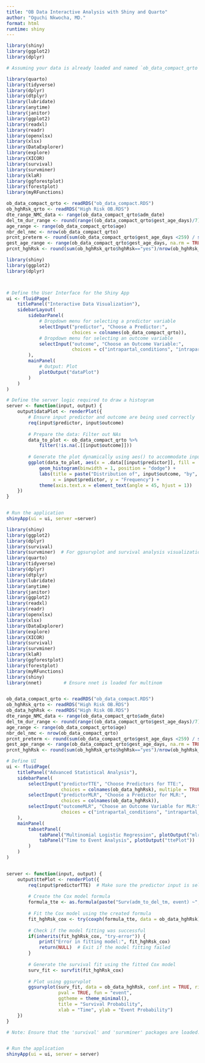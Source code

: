 ```yaml
---
title: "OB Data Interactive Analysis with Shiny and Quarto"
author: "Oguchi Nkwocha, MD."
format: html
runtime: shiny
---
```



```r
library(shiny)
library(ggplot2)
library(dplyr)

# Assuming your data is already loaded and named `ob_data_compact_qrto`
```


```r
library(quarto)
library(tidyverse)
library(dplyr)
library(dtplyr)
library(lubridate)
library(anytime)
library(janitor)
library(ggplot2)
library(readxl)
library(readr)
library(openxlsx)
library(xlsx)
library(DataExplorer)
library(explore)
library(XICOR)
library(survival)
library(survminer)
library(klaR)
library(ggforestplot)
library(forestplot)
library(myRFunctions)
```

```r
ob_data_compact_qrto <- readRDS("ob_data_compact.RDS")
ob_hghRsk_qrto <- readRDS("High Risk OB.RDS")
dte_range_NMC_data <- range(ob_data_compact_qrto$adm_date)
del_tm_dur_range <- round(range((ob_data_compact_qrto$gest_age_days)/7),1)
age_range <- range(ob_data_compact_qrto$age)
nbr_del_nmc <- nrow(ob_data_compact_qrto)
prcnt_preterm <- round(sum(ob_data_compact_qrto$gest_age_days <259) / sum(ob_data_compact_qrto$gest_age_days >=140)*100,0)
gest_age_range <- range(ob_data_compact_qrto$gest_age_days, na.rm = TRUE)
prcnt_hghRsk <- round(sum(ob_hghRsk_qrto$hghRsk=="yes")/nrow(ob_hghRsk_qrto)*100,0)
```


```r
library(shiny)
library(ggplot2)
library(dplyr)



# Define the User Interface for the Shiny App
ui <- fluidPage(
    titlePanel("Interactive Data Visualization"),
    sidebarLayout(
        sidebarPanel(
            # Dropdown menu for selecting a predictor variable
            selectInput("predictor", "Choose a Predictor:", 
                        choices = colnames(ob_data_compact_qrto)),
            # Dropdown menu for selecting an outcome variable
            selectInput("outcome", "Choose an Outcome Variable:",
                        choices = c("intrapartal_conditions", "intrapartal_events"))
        ),
        mainPanel(
            # Output: Plot
            plotOutput("dataPlot")
        )
    )
)

# Define the server logic required to draw a histogram
server <- function(input, output) {
    output$dataPlot <- renderPlot({
        # Ensure input predictor and outcome are being used correctly
        req(input$predictor, input$outcome)
        
        # Prepare the data: Filter out NAs
        data_to_plot <- ob_data_compact_qrto %>%
            filter(!is.na(.[[input$outcome]]))
        
        # Generate the plot dynamically using aes() to accommodate input strings
        ggplot(data_to_plot, aes(x = .data[[input$predictor]], fill = .data[[input$outcome]])) +
            geom_histogram(binwidth = 1, position = "dodge") +
            labs(title = paste("Distribution of", input$outcome, "by", input$predictor),
                 x = input$predictor, y = "Frequency") +
            theme(axis.text.x = element_text(angle = 45, hjust = 1))
    })
}


# Run the application 
shinyApp(ui = ui, server =server)


```



```r
library(shiny)
library(ggplot2)
library(dplyr)
library(survival)
library(survminer)  # For ggsurvplot and survival analysis visualization
library(quarto)
library(tidyverse)
library(dplyr)
library(dtplyr)
library(lubridate)
library(anytime)
library(janitor)
library(ggplot2)
library(readxl)
library(readr)
library(openxlsx)
library(xlsx)
library(DataExplorer)
library(explore)
library(XICOR)
library(survival)
library(survminer)
library(klaR)
library(ggforestplot)
library(forestplot)
library(myRFunctions)
library(shiny)
library(nnet)        # Ensure nnet is loaded for multinom


ob_data_compact_qrto <- readRDS("ob_data_compact.RDS")
ob_hghRsk_qrto <- readRDS("High Risk OB.RDS")
ob_data_hghRsk <- readRDS("High Risk OB.RDS")
dte_range_NMC_data <- range(ob_data_compact_qrto$adm_date)
del_tm_dur_range <- round(range((ob_data_compact_qrto$gest_age_days)/7),1)
age_range <- range(ob_data_compact_qrto$age)
nbr_del_nmc <- nrow(ob_data_compact_qrto)
prcnt_preterm <- round(sum(ob_data_compact_qrto$gest_age_days <259) / sum(ob_data_compact_qrto$gest_age_days >=140)*100,0)
gest_age_range <- range(ob_data_compact_qrto$gest_age_days, na.rm = TRUE)
prcnt_hghRsk <- round(sum(ob_hghRsk_qrto$hghRsk=="yes")/nrow(ob_hghRsk_qrto)*100,0)

# Define UI
ui <- fluidPage(
    titlePanel("Advanced Statistical Analysis"),
    sidebarPanel(
        selectInput("predictorTTE", "Choose Predictors for TTE:", 
                    choices = colnames(ob_data_hghRsk), multiple = TRUE),  # Allow multiple selections
        selectInput("predictorMLR", "Choose a Predictor for MLR:", 
                    choices = colnames(ob_data_hghRsk)),
        selectInput("outcomeMLR", "Choose an Outcome Variable for MLR:",
                    choices = c("intrapartal_conditions", "intrapartal_events"))
    ),
    mainPanel(
        tabsetPanel(
            tabPanel("Multinomial Logistic Regression", plotOutput("mlrPlot")),
            tabPanel("Time to Event Analysis", plotOutput("ttePlot"))
        )
    )
)


server <- function(input, output) {
    output$ttePlot <- renderPlot({
        req(input$predictorTTE)  # Make sure the predictor input is selected
        
        # Create the Cox model formula
        formula_tte <- as.formula(paste("Surv(adm_to_del_tm, event) ~", input$predictorTTE, "+ strata(", input$predictorTTE, ")"))
        
        # Fit the Cox model using the created formula
        fit_hghRsk_cox <- try(coxph(formula_tte, data = ob_data_hghRsk), silent = TRUE)
        
        # Check if the model fitting was successful
        if(inherits(fit_hghRsk_cox, "try-error")) {
            print("Error in fitting model:", fit_hghRsk_cox)
            return(NULL)  # Exit if the model fitting failed
        }
        
        # Generate the survival fit using the fitted Cox model
        surv_fit <- survfit(fit_hghRsk_cox)
        
        # Plot using ggsurvplot
        ggsurvplot(surv_fit, data = ob_data_hghRsk, conf.int = TRUE, risk.table = TRUE,
                   pval = TRUE, fun = "event",
                   ggtheme = theme_minimal(),
                   title = "Survival Probability",
                   xlab = "Time", ylab = "Event Probability")
    })
}

# Note: Ensure that the 'survival' and 'survminer' packages are loaded.


# Run the application
shinyApp(ui = ui, server = server)

```

